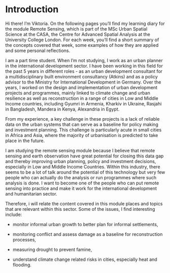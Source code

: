 # Introduction

Hi there! I'm Viktoria. On the following pages you'll find my learning diary for the module Remote Sensing, which is part of the MSc Urban Spatial Science at the CASA, the Centre for Advanced Spatial Analysis at the University College London. For each week, you'll find a short summary of the concepts covered that week, some examples of how they are applied and some personal reflections.

I am a part time student. When I'm not studying, I work as an urban planner in the international development sector. I have been working in this field for the past 5 years in different roles - as an urban development consultant for a multidisciplinary built environment consultancy (Atkins) and as a policy advisor to the Ministry for International Development in Germany. Over the years, I worked on the design and implementation of urban development projects and programmes, mainly linked to climate change and urban resilience as well as reconstruction in a range of cities in Low and Middle Income countries, including Gyumri in Armenia, Kharkiv in Ukraine, Rasjahi in Bangladesh, Mandera in Kenya, Alexandria in Egypt.

From my experience, a key challenge in these projects is a lack of reliable data on the urban systems that can serve as a baseline for policy making and investment planning. This challenge is particularly acute in small cities in Africa and Asia, where the majority of urbanisation is predicted to take place in the future.

I am studying the remote sensing module because I believe that remote sensing and earth observation have great potential for closing this data gap and thereby improving urban planning, policy and investment decisions, especially in Low and Middle Income Countries. Within this industry, there seems to be a lot of talk around the potential of this technology but very few people who can actually do the analysis or run programmes where such analysis is done. I want to become one of the people who can put remote sensing into practice and make it work for the international development and humanitarian sector.

Therefore, i will relate the content covered in this module places and topics that are relevant within this sector. Some of the issues, I find interesting include:

-   monitor informal urban growth to better plan for informal settlements,

-   monitoring conflict and assess damage as a baseline for reconstruction processes,

-   measuring drought to prevent famine,

-   understand climate change related risks in cities, especially heat and flooding.
